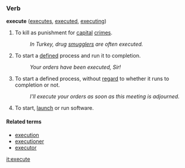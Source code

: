 ===Verb===
'''execute''' ([[executes]], [[executed]], [[executing]])

#To kill as punishment for [[capital]] [[crime]]s.
#:''In Turkey, drug [[smuggle]]rs are often executed.''
#To start a [[define]]d process and run it to completion.
#:''Your orders have been executed, Sir!''
#To start a defined process, without [[regard]] to whether it runs to completion or not.
#:''I'll execute your orders as soon as this meeting is adjourned.''
#To start, [[launch]] or run software.

====Related terms====
*[[execution]]
*[[executioner]]
*[[executor]]

[[it:execute]]